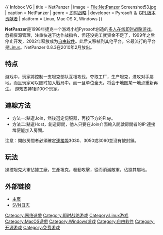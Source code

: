 {{ Infobox VG  
| title          = NetPanzer
| image = File:NetPanzer Screenshot53.jpg
| caption        = NetPanzer
| genre          = [[即时战略|即时战略]]
| developer      = Pyrosoft ＆ [http://developer.berlios.de/project/memberlist.php?group_id=1250  GPL版本贡献者]
| platform = Linux, Mac OS X, Windows
}}

'''NetPanzer'''是1998年捷克一个游戏小组Pyrosoft创造的[[多人在线即时战略游戏|多人在线即时战略游戏]]，忽视资源管理，注重快速下达作战指令，但还没完工就资金不足了，1999年之后停止开发，2002年释放成为[[GPL|自由软件]]。此后又移植到其他平台。它最流行的平台是[[Linux|Linux]]。NetPanzer 0.8.3在2010年2月放出。

== 特点 ==
游戏中，玩家將控制一支坦克部队互相攻伐，夺取工厂，生产坦克，进攻对手屬地。而且玩家可以随时加入戰局中。而一旦单位全灭，将会于地图某一地点重新再生。
游戏支持1到100个玩家。

== 連線方法 ==
* 方法一:點選Join，然後選定伺服器，再按下方的Play。
* 方法二:點選Host，創造房間，他人只要在Join介面輸入開啟房間者的IP:連接埤便能加入房間。

注意︰開啟房間者必須確定[[PORT|連接埠]]3030、3050或3060並沒有被封鎖。

== 玩法 ==
操控坦克大軍佔據工廠，生產坦克，發動攻擊，從而消滅敵軍，佔據其屬地。

== 外部链接 ==
*[https://web.archive.org/web/20100318124346/http://www.netpanzer.org/ 主页]
*[http://svn.berlios.de/wsvn/netpanzer/?op=log&rev=0&sc=0&isdir=1 SVN日志]{{dead link|date=2017年11月 |bot=InternetArchiveBot |fix-attempted=yes }}

{{Portal|自由软件}}
{{Portal|电子游戏}}

[[Category:网络遊戲|Category:网络遊戲]]
[[Category:即时战略游戏|Category:即时战略游戏]]
[[Category:Linux游戏|Category:Linux游戏]]
[[Category:MacOS遊戲|Category:MacOS遊戲]]
[[Category:Windows游戏|Category:Windows游戏]]
[[Category:自由软件|Category:自由软件]]
[[Category:开源游戏|Category:开源游戏]]
[[Category:免费游戏|Category:免费游戏]]